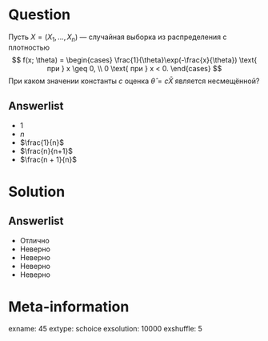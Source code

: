 Question
========
Пусть $X = (X_1, \ldots , X_n)$ — случайная выборка из распределения с плотностью
$$
f(x; \theta) =
\begin{cases}
\frac{1}{\theta}\exp(-\frac{x}{\theta}) \text{ при } x \geq 0,  \\
0 \text{ при } x < 0.
\end{cases}
$$
При каком значении константы $c$ оценка  $\hat{\theta} = c \bar{X}$ является несмещённой?
  

Answerlist
----------
*  $1$
*  $n$
*  $\frac{1}{n}$
*  $\frac{n}{n+1}$
*  $\frac{n + 1}{n}$

Solution
========

Answerlist
----------
*  Отлично
*  Неверно
*  Неверно
*  Неверно
*  Неверно

Meta-information
================
exname: 45
extype: schoice
exsolution: 10000
exshuffle: 5
